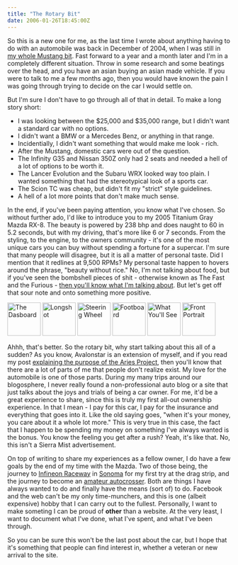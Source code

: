 ```yaml
---
title: "The Rotary Bit"
date: 2006-01-26T18:45:00Z
---
```


So this is a new one for me, as the last time I wrote about anything having to do with an automobile was back in December of 2004, when I was still in [my whole Mustang bit][1]. Fast forward to a year and a month later and I'm in a completely different situation. Throw in some research and some beatings over the head, and you have an asian buying an asian made vehicle. If you were to talk to me a few months ago, then you would have known the pain I was going through trying to decide on the car I would settle on.

But I'm sure I don't have to go through all of that in detail. To make a long story short:

*   I was looking between the $25,000 and $35,000 range, but I didn't want a standard car with no options.
*   I didn't want a BMW or a Mercedes Benz, or anything in that range.
*   Incidentially, I didn't want something that would make me look - rich.
*   After the Mustang, domestic cars were out of the question.
*   The Infinity G35 and Nissan 350Z only had 2 seats and needed a hell of a lot of options to be worth it.
*   The Lancer Evolution and the Subaru WRX looked way too plain. I wanted something that had the stereotypical look of a sports car.
*   The Scion TC was cheap, but didn't fit my "strict" style guidelines.
*   A hell of a lot more points that don't make much sense.

In the end, if you've been paying attention, you know what I've chosen. So without further ado, I'd like to introduce you to my 2005 Titanium Gray Mazda RX-8. The beauty is powered by 238 bhp and does naught to 60 in 5.2 seconds, but with my driving, that's more like 6 or 7 seconds. From the styling, to the engine, to the owners community - it's one of the most unique cars you can buy without spending a fortune for a supercar. I'm sure that many people will disagree, but it is all a matter of personal taste. Did I mention that it redlines at 9,500 RPMs? My personal taste happen to hovers around the phrase, "beauty without rice." No, I'm not talking about food, but if you've seen the bombshell pieces of shit - otherwise known as The Fast and the Furious - [then you'll know what I'm talking about][2]. But let's get off that sour note and onto something more positive.

[<img src="https://static.flickr.com/34/69971401_1e433678ce_s.jpg" width="75" height="75" alt="The Dasboard" class="posted" />][3] [<img src="https://static.flickr.com/6/85498006_565762cfef_s.jpg" width="75" height="75" alt="Longshot" class="posted" />][4] [<img src="https://static.flickr.com/6/85498101_c0410e1a1e_s.jpg" width="75" height="75" alt="Steering Wheel" class="posted" />][5] [<img src="https://static.flickr.com/42/85497385_3ef9272203_s.jpg" width="75" height="75" alt="Footboard" class="posted" />][6] [<img src="https://static.flickr.com/34/69970833_339d11461e_s.jpg" width="75" height="75" alt="What You'll See" class="posted" />][7] [<img src="https://static.flickr.com/42/85497677_16b60fc159_s.jpg" width="75" height="75" alt="Front Portrait" class="posted" />][8]

Ahhh, that's better. So the rotary bit, why start talking about this all of a sudden? As you know, Avalonstar is an extension of myself, and if you read my post [explaining the purpose of the Aries Project][9], then you'll know that there are a lot of parts of me that people don't realize exist. My love for the automobile is one of those parts. During my many trips around our blogosphere, I never really found a non-professional auto blog or a site that just talks about the joys and trials of being a car owner. For me, it'd be a great experience to share, since this is truly my first all-out ownership experience. In that I mean - I pay for this car, I pay for the insurance and everything that goes into it. Like the old saying goes, "when it's your money, you care about it a whole lot more." This is very true in this case, the fact that I happen to be spending my money on something I've always wanted is the bonus. You know the feeling you get after a rush? Yeah, it's like that. No, this isn't a Sierra Mist advertisement.

On top of writing to share my experiences as a fellow owner, I do have a few goals by the end of my time with the Mazda. Two of those being, the journey to [Infineon Raceway][10] in [Sonoma][11] for my first try at the drag strip, and the journey to become an [amateur autocrosser][12]. Both are things I have always wanted to do and finally have the means (sort of) to do. Facebook and the web can't be my only time-munchers, and this is one (albeit expensive) hobby that I can carry out to the fullest. Personally, I want to make someting I can be proud of **other** than a website. At the very least, I want to document what I've done, what I've spent, and what I've been through.

So you can be sure this won't be the last post about the car, but I hope that it's something that people can find interest in, whether a veteran or new arrival to the site.

[1]: http://avalonstar.com/archives/2004/dec/11/i-found-my-pony/
[2]: http://www.odeo.com/audio/399228/view
[3]: http://www.flickr.com/photos/avalonstar/69971401/
[4]: http://www.flickr.com/photos/avalonstar/85498006/
[5]: http://www.flickr.com/photos/avalonstar/85498101/
[6]: http://www.flickr.com/photos/avalonstar/85497385/
[7]: http://www.flickr.com/photos/avalonstar/69970833/
[8]: http://www.flickr.com/photos/avalonstar/85497677/
[9]: http://avalonstar.com/2006/jan/13/a-change-of-pace/
[10]: http://www.infineonraceway.com/
[11]: http://local.google.com/maps?sll=37.0625,-95.677068&sspn=45.149289,96.328125&hl=en&q=infineon+raceway&btnG=Search&cid=37062500,-95677068,10710180690643990781&li=lmd&t=m&ll=38.164036,-122.457948&spn=0.011,0.023518&t=h
[12]: http://skipbarber.com
